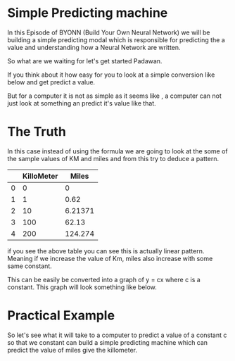 
# Simple Predicting machine

In this Episode of BYONN (Build Your Own Neural Network) we will be building a simple
predicting modal which is responsible for predicting the a value and understanding how
a Neural Network are written.

So what are we waiting for let's get started Padawan.

If you think about it how easy for you to look at a simple conversion like below and 
get predict a value.

But for a computer it is not as simple as it seems like , a computer can not just look
at something an predict it's value like that. 




# The Truth

In this case instead of using the formula we are going to look at the some of the sample values of KM and miles
and from this try to deduce a pattern.

|  | KilloMeter | Miles |
|-------|-----|-----|
| 0   | 0 |     0
| 1   | 1 | 0.62
| 2 | 10 | 6.21371
| 3 | 100 | 62.13
| 4 | 200 | 124.274


if you see the above table you can see this is actually linear pattern. Meaning if we increase the value of 
Km, miles also increase with some same constant.

This can be easily be converted into a graph of y = cx where c is a constant. This graph will look something like 
below.



# Practical Example

So let's see what it will take to a computer to predict a value of a constant c so that we constant can
build a simple predicting machine which can predict the value of miles give the killometer.


<ComponentLink componentName="ComponentTwo" id="ComponentTwo" />



<ComponentLink componentName="SimplePredictingMachine" id="SimplePredictingMachine" />






